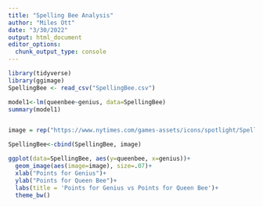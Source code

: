 ```yaml
---
title: "Spelling Bee Analysis"
author: "Miles Ott"
date: "3/30/2022"
output: html_document
editor_options: 
  chunk_output_type: console
---
```


```r
library(tidyverse)
library(ggimage)
SpellingBee <- read_csv("SpellingBee.csv")
```

```r
model1<-lm(queenbee~genius, data=SpellingBee)
summary(model1)


image = rep("https://www.nytimes.com/games-assets/icons/spotlight/SpellingBee.png",89)

SpellingBee<-cbind(SpellingBee, image)

ggplot(data=SpellingBee, aes(y=queenbee, x=genius))+
  geom_image(aes(image=image), size=.07)+
  xlab("Points for Genius")+
  ylab("Points for Queen Bee")+
  labs(title = 'Points for Genius vs Points for Queen Bee')+
  theme_bw()
  
```

